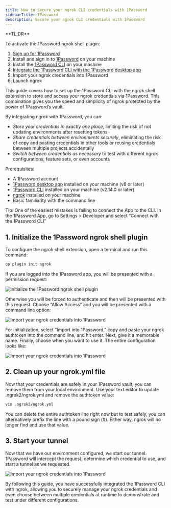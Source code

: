```yaml
---
title: How to secure your ngrok CLI credentials with 1Password
sidebarTitle: 1Password
description: Secure your ngrok CLI credentials with 1Password
---
```


<Tip>
**TL;DR**

To activate the 1Password ngrok shell plugin:

1. [Sign up for 1Password](https://1password.com/sign-up/)
1. Install and sign in to [1Password](https://support.1password.com/get-the-apps/) on your machine
1. Install the [1Password CLI](https://app-updates.agilebits.com/product_history/CLI2) on your machine
1. [Integrate the 1Password CLI with the 1Password desktop app](https://developer.1password.com/docs/cli/app-integration)
1. Import your ngrok credentials into 1Password
1. Launch ngrok
</Tip>

This guide covers how to set up the 1Password CLI with the ngrok shell extension to store and access your ngrok credentials via 1Password. This combination gives you the speed and simplicity of ngrok protected by the power of 1Password’s vault.

By integrating ngrok with 1Password, you can:

- _Store your credentials in exactly one place_, limiting the risk of not updating environments after resetting tokens
- _Share credentials between environments securely_, eliminating the risk of copy and pasting credentials in other tools or reusing credentials between multiple projects accidentally
- _Switch between credentials as necessary_ to test with different ngrok configurations, feature sets, or even accounts

Prerequisites:

- A 1Password account
- [1Password desktop app](https://support.1password.com/get-the-apps/) installed on your machine (v8 or later)
- [1Password CLI](https://app-updates.agilebits.com/product_history/CLI2) installed on your machine (v2.14.0 or later)
- [ngrok](https://download.ngrok.com) installed on your machine
- Basic familiarity with the command line

Tip: One of the easiest mistakes is failing to connect the App to the CLI. In the 1Password App, go to Settings > Developer and select “Connect with the 1Password CLI”

## 1. Initialize the 1Password ngrok shell plugin

To configure the ngrok shell extension, open a terminal and run this command:

```bash
op plugin init ngrok
```

If you are logged into the 1Password app, you will be presented with a permission request:

![Initialize the 1Password ngrok shell plugin](../img/1password/img/1password-connect-app-to-cli.png)

Otherwise you will be forced to authenticate and then will be presented with this request. Choose “Allow Access” and you will be presented with a command line option:

![Import your ngrok credentials into 1Password](../img/1password/img/1password-add-ngrok-authtoken.png)

For initialization, select “Import into 1Password,” copy and paste your ngrok authtoken into the command line, and hit enter. Next, give it a memorable name. Finally, choose when you want to use it. The entire configuration looks like:

![Import your ngrok credentials into 1Password](../img/1password/img/1password-add-ngrok-authtoken.gif)

## 2. Clean up your ngrok.yml file

Now that your credentials are safely in your 1Password vault, you can remove them from your local environment. Use your text editor to update .ngrok2/ngrok.yml and remove the authtoken value:

```bash
vim .ngrok2/ngrok.yml
```

You can delete the entire authtoken line right now but to test safely, you can alternatively prefix the line with a pound sign (#). Either way, ngrok will no longer find and use that value.

## 3. Start your tunnel

Now that we have our environment configured, we start our tunnel. 1Password will intercept the request, determine which credential to use, and start a tunnel as we requested.

![Import your ngrok credentials into 1Password](../img/1password/img/1password-start-ngrok.gif)

By following this guide, you have successfully integrated the 1Password CLI with ngrok, allowing you to securely manage your ngrok credentials and even choose between multiple credentials at runtime to demonstrate and test under different configurations.
